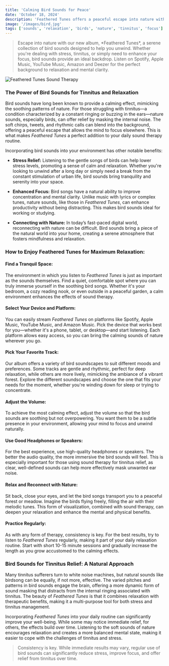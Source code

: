 ```yaml
---
title: 'Calming Bird Sounds for Peace'
date: 'October 18, 2024'
description: 'Feathered Tunes offers a peaceful escape into nature with calming bird sounds, perfect for relaxation, stress relief, improving focus, and helping with tinnitus relief.'
image: '/images/bird.jpg'
tags: ['sounds', 'relaxation', 'birds', 'nature', 'tinnitus', 'focus']
---
```


<Blockquote>
  Escape into nature with our new album, *Feathered Tunes*, a serene collection
  of bird sounds designed to help you unwind. Whether you're dealing with
  stress, tinnitus, or simply need to enhance your focus, bird sounds provide an
  ideal backdrop. Listen on Spotify, Apple Music, YouTube Music, Amazon and
  Deezer for the perfect background to relaxation and mental clarity.
</Blockquote>

<Image src="/images/bird.jpg" alt="Feathered Tunes Sound Therapy" />

<StreamingPlatforms
  spotifyLink="https://open.spotify.com/album/2nUJlODXGYJPe4KoR201wM?si=20O9fNrvSZO6OfZtFtHDfA"
  appleMusicLink="https://music.apple.com/us/album/feathered-tunes/1774931264"
  youtubeMusicLink="https://youtube.com/playlist?list=OLAK5uy_m2uwrwICGmXhmuMaVyq76TUVjrFm9D-Hw&si=2Jf5b-pmwTXYlTiU"
  amazonMusicLink="https://music.amazon.com/albums/B0DK7SLJT6"
  deezerLink="https://deezer.page.link/Y331ZNvmnofwuheh8"
/>

### The Power of Bird Sounds for Tinnitus and Relaxation

Bird sounds have long been known to provide a calming effect, mimicking the soothing patterns of nature. For those struggling with tinnitus—a condition characterized by a constant ringing or buzzing in the ears—nature sounds, especially birds, can offer relief by masking the internal noise. The soft chirps, tweets, and rhythmic calls can blend into the background, offering a peaceful escape that allows the mind to focus elsewhere. This is what makes _Feathered Tunes_ a perfect addition to your daily sound therapy routine.

Incorporating bird sounds into your environment has other notable benefits:

- **Stress Relief:** Listening to the gentle songs of birds can help lower stress levels, promoting a sense of calm and relaxation. Whether you're looking to unwind after a long day or simply need a break from the constant stimulation of urban life, bird sounds bring tranquility and serenity into your space.

- **Enhanced Focus:** Bird songs have a natural ability to improve concentration and mental clarity. Unlike music with lyrics or complex tunes, nature sounds, like those in _Feathered Tunes_, can enhance productivity without being distracting. This makes bird sounds ideal for working or studying.

- **Connecting with Nature:** In today’s fast-paced digital world, reconnecting with nature can be difficult. Bird sounds bring a piece of the natural world into your home, creating a serene atmosphere that fosters mindfulness and relaxation.

### How to Enjoy Feathered Tunes for Maximum Relaxation:

#### <Highlighter>Find a Tranquil Space:</Highlighter>

The environment in which you listen to _Feathered Tunes_ is just as important as the sounds themselves. Find a quiet, comfortable spot where you can truly immerse yourself in the soothing bird songs. Whether it's your bedroom, a cozy reading nook, or even outside in a peaceful garden, a calm environment enhances the effects of sound therapy.

#### <Highlighter>Select Your Device and Platform:</Highlighter>

You can easily stream _Feathered Tunes_ on platforms like Spotify, Apple Music, YouTube Music, and Amazon Music. Pick the device that works best for you—whether it's a phone, tablet, or desktop—and start listening. Each platform allows easy access, so you can bring the calming sounds of nature wherever you go.

#### <Highlighter>Pick Your Favorite Track:</Highlighter>

Our album offers a variety of bird soundscapes to suit different moods and preferences. Some tracks are gentle and rhythmic, perfect for deep relaxation, while others are more lively, mimicking the ambiance of a vibrant forest. Explore the different soundscapes and choose the one that fits your needs for the moment, whether you're winding down for sleep or trying to concentrate.

<AdComponent />

#### <Highlighter>Adjust the Volume:</Highlighter>

To achieve the most calming effect, adjust the volume so that the bird sounds are soothing but not overpowering. You want them to be a subtle presence in your environment, allowing your mind to focus and unwind naturally.

#### <Highlighter>Use Good Headphones or Speakers:</Highlighter>

For the best experience, use high-quality headphones or speakers. The better the audio quality, the more immersive the bird sounds will feel. This is especially important for those using sound therapy for tinnitus relief, as clear, well-defined sounds can help more effectively mask unwanted ear noise.

#### <Highlighter>Relax and Reconnect with Nature:</Highlighter>

Sit back, close your eyes, and let the bird songs transport you to a peaceful forest or meadow. Imagine the birds flying freely, filling the air with their melodic tunes. This form of visualization, combined with sound therapy, can deepen your relaxation and enhance the mental and physical benefits.

#### <Highlighter>Practice Regularly:</Highlighter>

As with any form of therapy, consistency is key. For the best results, try to listen to _Feathered Tunes_ regularly, making it part of your daily relaxation routine. Start with short 10-15 minute sessions and gradually increase the length as you grow accustomed to the calming effects.

<AdComponent />

### Bird Sounds for Tinnitus Relief: A Natural Approach

Many tinnitus sufferers turn to white noise machines, but natural sounds like birdsong can be equally, if not more, effective. The varied pitches and patterns in bird sounds engage the brain, offering a more dynamic form of sound masking that distracts from the internal ringing associated with tinnitus. The beauty of _Feathered Tunes_ is that it combines relaxation with therapeutic benefits, making it a multi-purpose tool for both stress and tinnitus management.

Incorporating _Feathered Tunes_ into your daily routine can significantly improve your well-being. While some may notice immediate relief, for others, the effects build over time. Listening to the soft sounds of nature encourages relaxation and creates a more balanced mental state, making it easier to cope with the challenges of tinnitus and stress.

<Blockquote>
  Consistency is key. While immediate results may vary, regular use of bird
  sounds can significantly reduce stress, improve focus, and offer relief from
  tinnitus over time.
</Blockquote>
